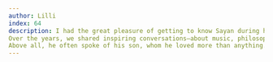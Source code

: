 ```yaml
---
author: Lilli
index: 64
description: I had the great pleasure of getting to know Sayan during his time in Leipzig. His laid-back nature and openness made it easy to connect with him. 
Over the years, we shared inspiring conversations—about music, philosophy, and life.
Above all, he often spoke of his son, whom he loved more than anything. That deep affection was always present in his stories. I had the honor of spending time with him during his final chapter—sharing moments of laughter, struggle, and quiet reflection. Those memories will stay with me always, and I’m truly grateful for every one of them. Sayan left a profound mark on my life, and while I am incredibly saddened that he is no longer with us, I am grateful that his memory and the impact he had will continue to inspire many.
---
```

